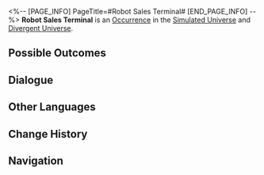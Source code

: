<%-- [PAGE_INFO]
PageTitle=#Robot Sales Terminal#
[END_PAGE_INFO] --%>
{{Stub}}
{{Simulated Universe Event Infobox
|id            = 14001
|title         = 
|image         = Occurrence Trade.png
|domains_su    = Unknown
|domains_swarm = Unknown
|domains_gng   = Unknown
|domains_du    = Unknown
|domains_und   = Unknown
|requirements  = 
|prev          = 
|next          = 
|characters    = 
|factions      = 
|order         = 096
|order_du      = 038
}}
'''Robot Sales Terminal''' is an [[Divergent Universe/Occurrence|Occurrence]] in the [[Simulated Universe]] and [[Divergent Universe]].

==Possible Outcomes==
{{Possible Outcomes
|choice_1 = You recall the long-forgotten "bargaining technique."
|result_1 = Spend 50 Cosmic Fragments to purchase 1 Blessing of 2- to 3-star rarity.
|path_1   = Remembrance
|modes_1  = swarm

|choice_2 = The "protective net" that surrounds the sales terminal.
|result_2 = Obtain a Blessing for every success. Failure triggers an electric shock and all characters lose HP equal to 99% of their current HP. Currently, there is a NaN% chance of failure.
|path_2   = Nihility
|modes_2  = swarm

|choice_3 = Ask about its "after-sales service."
|result_3 = Spend 50 Cosmic Fragment(s) and repair 2 damaged Curio(s).
|path_3   = Erudition
|modes_3  = gng

|choice_4 = The "protective net" that surrounds the sales terminal.
|result_4 = Obtain a Component for every success. Failure triggers an electric shock and all characters lose HP equal to 99% of their current HP. Currently, there is a NaN% chance of failure.
|modes_4  = und

|choice_5 = Purchase 5 random Component(s) of 1-star rarity
|result_5 = Consume 100 Cosmic Fragments.
|modes_5  = und

|choice_6 = Purchase 2 random 1-star Blessing(s)
|result_6 = Consume 100 Cosmic Fragment(s).
|modes_6  = du

|choice_7 = The "protective net" that surrounds the sales terminal.
|result_7 = Obtain a Blessing for every success. Failure triggers an electric shock and all characters lose HP equal to 99% of their current HP. Currently, there is a NaN% chance of failure.
|modes_7  = du

|choice_8 = Purchase 1 Blessing of 1- to 2-star rarity
|result_8 = Consume 50 Cosmic Fragment(s).
|modes_8  = su,swarm,gng

|choice_9 = Purchase 1 Blessing of 1- to 3-star rarity
|result_9 = Consume 100 Cosmic Fragment(s).
|modes_9  = su,swarm,gng

|choice_10 = Leave
|result_10 = You don't want to buy anything.

}}
<!--
==Gameplay Notes==
* 
-->
==Dialogue==
{{Dialogue Start}}
:{{tx}}
{{Dialogue End}}

==Other Languages==
{{Other Languages
|en   = Robot Sales Terminal
|zhs  = 机器人销售终端
|zht  = 機器人銷售終端機
|ja   = ロボット{{Rubi|販売端末|はんばいたんまつ}}
|ko   = 로봇 판매 단말 장치
|es   = Terminal de venta de robots
|fr   = Terminal de ventes robotisé
|ru   = Терминал с роботами
|th   = เทอร์มินัลขายหุ่นยนต์
|vi   = Trạm Bán Hàng Robot
|de   = Roboter-Verkaufsterminal
|id   = Robot Sales Terminal
|pt   = Terminal de Vendas de Robôs
}}

==Change History==
{{Change History|1.0}}

==Navigation==
{{Occurrence Navbox}}